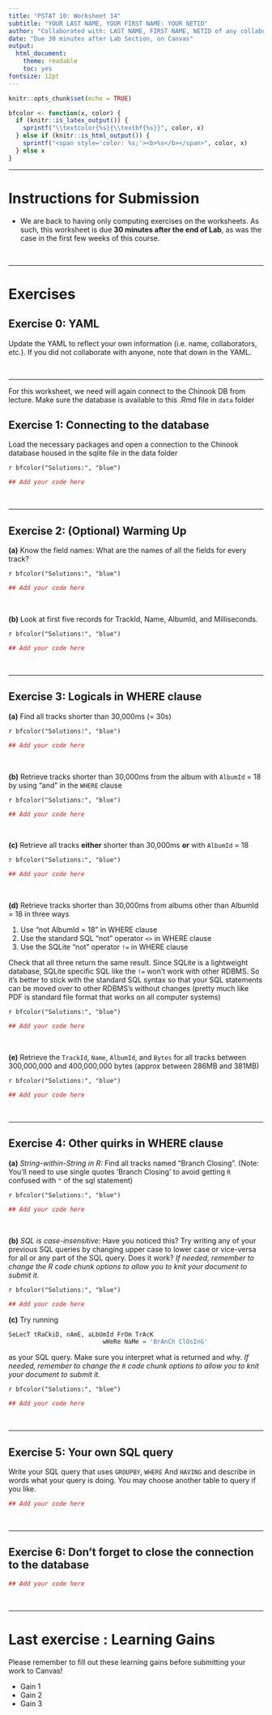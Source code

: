 ```yaml
---
title: "PSTAT 10: Worksheet 14"
subtitle: "YOUR LAST NAME, YOUR FIRST NAME: YOUR NETID"
author: "Collaborated with: LAST NAME, FIRST NAME, NETID of any collaboraters"
date: "Due 30 minutes after Lab Section, on Canvas"
output:
  html_document:
    theme: readable
    toc: yes
fontsize: 12pt
---
```



```r
knitr::opts_chunk$set(echo = TRUE)
```

```r
bfcolor <- function(x, color) {
  if (knitr::is_latex_output()) {
    sprintf("\\textcolor{%s}{\\textbf{%s}}", color, x)
  } else if (knitr::is_html_output()) {
    sprintf("<span style='color: %s;'><b>%s</b></span>", color, x)
  } else x
}
```

---

# Instructions for Submission

- We are back to having only computing exercises on the worksheets. As such, this worksheet is due **30 minutes after the end of Lab**, as was the case in the first few weeks of this course.

\

---

# Exercises

## Exercise 0: YAML

Update the YAML to reflect your own information (i.e. name, collaborators, etc.). If you did not collaborate with anyone, note that down in the YAML. 


\

---

For this worksheet, we need will again connect to the Chinook DB from lecture. Make sure the database is available to this .Rmd file in `data` folder

## Exercise 1: Connecting to the database

Load the necessary packages and open a connection to the Chinook database housed in the sqlite file in the data folder

`r bfcolor("Solutions:", "blue")`

```r
## Add your code here
```



\

---

## Exercise 2: (Optional) Warming Up

**(a)** Know the field names: What are the names of all the fields for every track?


`r bfcolor("Solutions:", "blue")`

```r
## Add your code here
```


\

**(b)** Look at first five records for TrackId, Name, AlbumId, and Milliseconds.

`r bfcolor("Solutions:", "blue")`

```r
## Add your code here
```


\


---

## Exercise 3: Logicals in WHERE clause

**(a)** Find all tracks shorter than 30,000ms (= 30s)

`r bfcolor("Solutions:", "blue")`

```r
## Add your code here
```


\

**(b)** Retrieve tracks shorter than 30,000ms from the album with `AlbumId` = 18 by using "and" in the `WHERE` clause

`r bfcolor("Solutions:", "blue")`

```r
## Add your code here
```


\

**(c)** Retrieve all tracks **either** shorter than 30,000ms **or** with `AlbumId` = 18

`r bfcolor("Solutions:", "blue")`

```r
## Add your code here
```


\

**(d)** Retrieve tracks shorter than 30,000ms from albums other than AlbumId = 18 in three ways

1. Use "not AlbumId = 18" in WHERE clause
2. Use  the standard SQL "not" operator `<>` in WHERE clause
3. Use the SQLite "not" operator `!=` in WHERE clause

Check that all three return the same result. Since SQLite is a lightweight database, SQLite specific SQL like the `!=` won't work with other RDBMS. So it's better to stick with the standard SQL syntax so that your SQL statements can be moved over to other RDBMS's without changes (pretty much like PDF is standard file format that works on all computer systems)


`r bfcolor("Solutions:", "blue")`

```r
## Add your code here
```


\

**(e)** Retrieve the `TrackId`, `Name`, `AlbumId`, and `Bytes` for all tracks between 300,000,000 and 400,000,000 bytes (approx between 286MB and 381MB) 

`r bfcolor("Solutions:", "blue")`

```r
## Add your code here
```


\

---

## Exercise 4: Other quirks in WHERE clause

**(a)** _String-within-String in R:_ Find all tracks named "Branch Closing". (Note: You'll need to use single quotes 'Branch Closing' to avoid getting `R` confused with `"` of the sql statement)

`r bfcolor("Solutions:", "blue")`

```r
## Add your code here
```


\


**(b)** _SQL is case-insensitive:_ Have you noticed this? Try writing any of your previous SQL queries by changing upper case to lower case or vice-versa for all or  any part of the SQL query. Does it work? _If needed, remember to change the R code chunk options to allow you to knit your document to submit it._

`r bfcolor("Solutions:", "blue")`

```r
## Add your code here
```

**(c)** Try running 
```r
SeLecT tRaCkiD, nAmE, aLbUmId FrOm TrAcK
                          wHeRe NaMe = 'BrAnCh ClOsInG'
```
as your SQL query. Make sure you interpret what is returned and why. _If needed, remember to change the `R` code chunk options to allow you to knit your document to submit it._
                          
`r bfcolor("Solutions:", "blue")`

```r
## Add your code here
```

\

---

## Exercise 5: Your own SQL query

Write your SQL query that uses `GROUPBY`, `WHERE` And `HAVING` and describe in words what your query is doing. You may choose another table to query if you like.  

```r
## Add your code here
```

\

---

## Exercise 6: Don't forget to close the connection to the database

```r
## Add your code here
```

\

---

# Last exercise : Learning Gains

Please remember to fill out these learning gains before submitting your work to Canvas!

-   Gain 1
-   Gain 2
-   Gain 3
